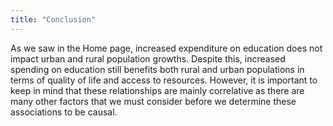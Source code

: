 ```yaml
---
title: "Conclusion"
---
```


As we saw in the Home page, increased expenditure on education does not impact urban and rural population growths. Despite this, increased spending on education still benefits both rural and urban populations in terms of quality of life and access to resources. However, it is important to keep in mind that these relationships are mainly correlative as there are many other factors that we must consider before we determine these associations to be causal.